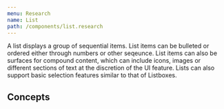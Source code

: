```yaml
---
menu: Research
name: List
path: /components/list.research
---
```



A list displays a group of sequential items. List items can be bulleted or ordered either through numbers or other seqeunce. List items can also
be surfaces for compound content, which can include icons, images or different sections of text at the discretion of the UI feature.
Lists can also support basic selection features similar to that of Listboxes.

<ComponentCoverage component="List" />

## Concepts

<Concepts component="List" />
